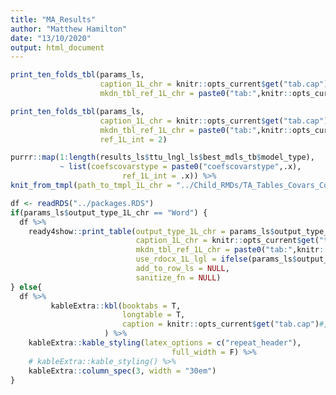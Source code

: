 ```yaml
---
title: "MA_Results"
author: "Matthew Hamilton"
date: "13/10/2020"
output: html_document
---
```


```r
print_ten_folds_tbl(params_ls,
                    caption_1L_chr = knitr::opts_current$get("tab.cap"),
                    mkdn_tbl_ref_1L_chr = paste0("tab:",knitr::opts_current$get("tab.id")))
```
\newpage

```r
print_ten_folds_tbl(params_ls,
                    caption_1L_chr = knitr::opts_current$get("tab.cap"),
                    mkdn_tbl_ref_1L_chr = paste0("tab:",knitr::opts_current$get("tab.id")),
                    ref_1L_int = 2)
```
\newpage
<!-- \blandscape -->
<!-- <!---BLOCK_LANDSCAPE_START---> 

```r
purrr::map(1:length(results_ls$ttu_lngl_ls$best_mdls_tb$model_type),
           ~ list(coefscovarstype = paste0("coefscovarstype",.x),
                         ref_1L_int = .x)) %>%
knit_from_tmpl(path_to_tmpl_1L_chr = "../Child_RMDs/TA_Tables_Covars_Coefs.Rmd")
```

<!-- \elandscape -->
<!-- <!---BLOCK_LANDSCAPE_STOP--->
\newpage

```r
df <- readRDS("../packages.RDS")
if(params_ls$output_type_1L_chr == "Word") {
  df %>%
    ready4show::print_table(output_type_1L_chr = params_ls$output_type_1L_chr,
                            caption_1L_chr = knitr::opts_current$get("tab.cap"),
                            mkdn_tbl_ref_1L_chr = paste0("tab:",knitr::opts_current$get("tab.id")),
                            use_rdocx_1L_lgl = ifelse(params_ls$output_type_1L_chr=="Word",T,F),
                            add_to_row_ls = NULL,
                            sanitize_fn = NULL)
} else{
  df %>%
         kableExtra::kbl(booktabs = T,
                         longtable = T,
                         caption = knitr::opts_current$get("tab.cap")#,escape = F
                     ) %>%
    kableExtra::kable_styling(latex_options = c("repeat_header"),
                                    full_width = F) %>%
    # kableExtra::kable_styling() %>%
    kableExtra::column_spec(3, width = "30em")
}        
```

